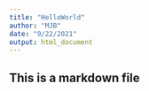 ```yaml
---
title: "HelloWorld"
author: "MJB"
date: "9/22/2021"
output: html_document
--- 
```


## This is a markdown file
